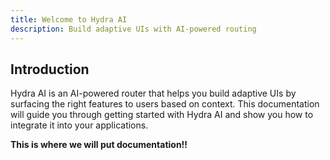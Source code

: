```yaml
---
title: Welcome to Hydra AI
description: Build adaptive UIs with AI-powered routing
---
```


## Introduction

Hydra AI is an AI-powered router that helps you build adaptive UIs by surfacing the right features to users based on context. This documentation will guide you through getting started with Hydra AI and show you how to integrate it into your applications.

**This is where we will put documentation!!**
